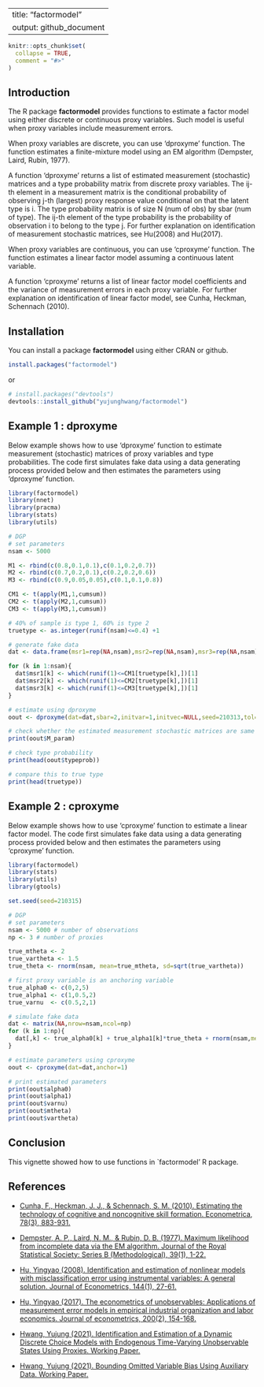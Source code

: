 ---
title: "factormodel"
output: github_document
--

<!-- README.md is generated from README.Rmd. Please edit that file -->

```r
knitr::opts_chunk$set(
  collapse = TRUE,
  comment = "#>"
)
```

## Introduction
The R package **factormodel** provides functions to estimate a factor model using either discrete or continuous proxy variables. Such model is useful when proxy variables include measurement errors.

When proxy variables are discrete, you can use 'dproxyme' function. The function estimates a finite-mixture model using an EM algorithm (Dempster, Laird, Rubin, 1977).

A function 'dproxyme' returns a list of estimated measurement (stochastic) matrices and a type probability matrix from discrete proxy variables. The ij-th element in a measurement matrix is the conditional probability of observing j-th (largest) proxy response value conditional on that the latent type is i. The type probability matrix is of size N (num of obs) by sbar (num of type). The ij-th element of the type probability is the probability of observation i to belong to the type j. For further explanation on identification of measurement stochastic matrices, see Hu(2008) and Hu(2017).

When proxy variables are continuous, you can use 'cproxyme' function. The function estimates a linear factor model assuming a continuous latent variable.

A function 'cproxyme' returns a list of linear factor model coefficients and the variance of measurement errors in each proxy variable. For further explanation on identification of linear factor model, see Cunha, Heckman, Schennach (2010).

## Installation
You can install a package **factormodel** using either CRAN or github.

```r
install.packages("factormodel")
```

or

```r
# install.packages("devtools")
devtools::install_github("yujunghwang/factormodel")
```

## Example 1 : dproxyme

Below example shows how to use 'dproxyme' function to estimate measurement (stochastic) matrices of proxy variables and type probabilities. The code first simulates fake data using a data generating process provided below and then estimates the parameters using 'dproxyme' function.

```r
library(factormodel)
library(nnet)
library(pracma)
library(stats)
library(utils)

# DGP
# set parameters
nsam <- 5000

M1 <- rbind(c(0.8,0.1,0.1),c(0.1,0.2,0.7))
M2 <- rbind(c(0.7,0.2,0.1),c(0.2,0.2,0.6))
M3 <- rbind(c(0.9,0.05,0.05),c(0.1,0.1,0.8))

CM1 <- t(apply(M1,1,cumsum))
CM2 <- t(apply(M2,1,cumsum))
CM3 <- t(apply(M3,1,cumsum))

# 40% of sample is type 1, 60% is type 2
truetype <- as.integer(runif(nsam)<=0.4) +1

# generate fake data
dat <- data.frame(msr1=rep(NA,nsam),msr2=rep(NA,nsam),msr3=rep(NA,nsam))

for (k in 1:nsam){
  dat$msr1[k] <- which(runif(1)<=CM1[truetype[k],])[1]
  dat$msr2[k] <- which(runif(1)<=CM2[truetype[k],])[1]
  dat$msr3[k] <- which(runif(1)<=CM3[truetype[k],])[1]
}

# estimate using dproxyme
oout <- dproxyme(dat=dat,sbar=2,initvar=1,initvec=NULL,seed=210313,tol=0.005,maxiter=200,miniter=10,minobs=100,maxiter2=1000,trace=FALSE)

# check whether the estimated measurement stochastic matrices are same with the true # measurement stochastic matrices
print(oout$M_param)

# check type probability
print(head(oout$typeprob))

# compare this to true type
print(head(truetype))

```

## Example 2 : cproxyme

Below example shows how to use 'cproxyme' function to estimate a linear factor model. The code first simulates fake data using a data generating process provided below and then estimates the parameters using 'cproxyme' function.

```r
library(factormodel)
library(stats)
library(utils)
library(gtools)

set.seed(seed=210315)

# DGP
# set parameters
nsam <- 5000 # number of observations
np <- 3 # number of proxies

true_mtheta <- 2
true_vartheta <- 1.5
true_theta <- rnorm(nsam, mean=true_mtheta, sd=sqrt(true_vartheta))

# first proxy variable is an anchoring variable
true_alpha0 <- c(0,2,5)
true_alpha1 <- c(1,0.5,2)
true_varnu  <- c(0.5,2,1)

# simulate fake data
dat <- matrix(NA,nrow=nsam,ncol=np)
for (k in 1:np){
  dat[,k] <- true_alpha0[k] + true_alpha1[k]*true_theta + rnorm(nsam,mean=0,sd=sqrt(true_varnu[k]))
}

# estimate parameters using cproxyme
oout <- cproxyme(dat=dat,anchor=1)

# print estimated parameters
print(oout$alpha0)
print(oout$alpha1)
print(oout$varnu)
print(oout$mtheta)
print(oout$vartheta)
```


## Conclusion
This vignette showed how to use functions in `factormodel' R package. 

## References

* [Cunha, F., Heckman, J. J., & Schennach, S. M. (2010). Estimating the technology of cognitive and noncognitive skill formation. Econometrica, 78(3), 883-931.](https://onlinelibrary.wiley.com/doi/abs/10.3982/ECTA6551?casa_token=MNFL_7OY05UAAAAA:zysMye4e8rFMMDnBzvu9D1LWJ1XFEa9nhQkI0jl6lXWlKsy4xskj6qmrUHFJgNaRxDS1YTlUR8LiOQ)

* [Dempster, A. P., Laird, N. M., & Rubin, D. B. (1977). Maximum likelihood from incomplete data via the EM algorithm. Journal of the Royal Statistical Society: Series B (Methodological), 39(1), 1-22.](https://rss.onlinelibrary.wiley.com/doi/abs/10.1111/j.2517-6161.1977.tb01600.x)

* [Hu, Yingyao (2008). Identification and estimation of nonlinear models with misclassification error using instrumental variables: A general solution. Journal of Econometrics, 144(1), 27-61.](https://www.sciencedirect.com/science/article/pii/S0304407607002436?casa_token=b9ManDs-MlQAAAAA:E02Ae5SIzmrGbIbCAFeSk-BI2pR9ZcZMSc7q28S8VJVDzj0gl-sKOS9fWTklX7nydQixJxMr)

* [Hu, Yingyao (2017). The econometrics of unobservables: Applications of measurement error models in empirical industrial organization and labor economics. Journal of econometrics, 200(2), 154-168.](https://www.sciencedirect.com/science/article/pii/S0304407617300830?casa_token=gGghKpWlo0kAAAAA:4DcT91SeVK56FF1XFsn34pMKnBLv46VBBM3zhBj7Mj4q2q94LSZCMY0LHRtxUHvCma1QVjDV)

* [Hwang, Yujung (2021). Identification and Estimation of a Dynamic Discrete Choice Models with Endogenous Time-Varying Unobservable States Using Proxies. Working Paper.](https://sites.google.com/view/yujunghwang/research?authuser=0)

* [Hwang, Yujung (2021). Bounding Omitted Variable Bias Using Auxiliary Data. Working Paper.](https://sites.google.com/view/yujunghwang/research?authuser=0)
